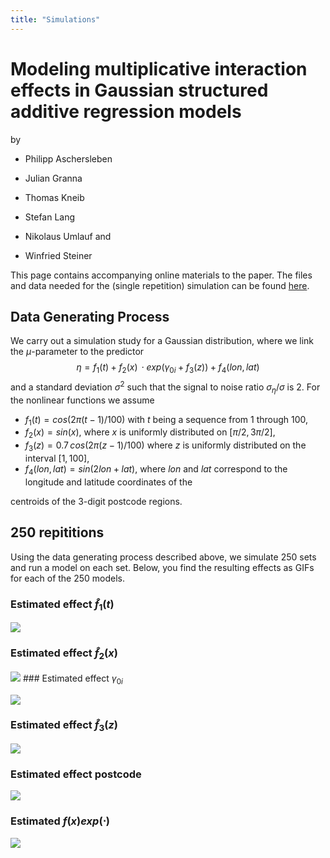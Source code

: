 ```yaml
---
title: "Simulations"
---
```


# Modeling multiplicative interaction effects in Gaussian structured additive regression models

by

-   Philipp Aschersleben

-   Julian Granna

-   Thomas Kneib

-   Stefan Lang

-   Nikolaus Umlauf and

-   Winfried Steiner

This page contains accompanying online materials to the paper. The files and data needed for the (single repetition) simulation can be found [here](https://raw.githubusercontent.com/jgranna/jgranna.github.io/main/posts/data/online_material.zip).

## Data Generating Process

We carry out a simulation study for a Gaussian distribution, where we link the $\mu$-parameter to the predictor 
$$
\eta = f_1(t) + f_2(x) \, \cdot exp\left(\gamma_{0i} + f_3(z)\right) + f_4(lon,\, lat)
$$
and a standard deviation $\sigma^2$ such that the signal to noise ratio $\sigma_{\eta}/\sigma$ is 2. For the nonlinear functions we assume

-   $f_1(t)=cos(2\pi(t-1)/100)$ with $t$ being a sequence from 1 through 100,
-   $f_2(x) = sin(x)$, where $x$ is uniformly distributed on $[\pi /2, \, 3\pi /2]$,
-   $f_3(z)=0.7 \, cos(2\pi(z-1)/100)$ where $z$ is uniformly distributed on the interval $[1,\, 100]$,
-   $f_4(lon,\, lat)=sin(2lon+lat)$, where $lon$ and $lat$ correspond to the longitude and latitude coordinates of the

centroids of the 3-digit postcode regions.

## 250 repititions

Using the data generating process described above, we simulate 250 sets and run a model on each set. Below, you find the resulting effects as GIFs for each of the 250 models.

### Estimated effect $\hat{f}_1(t)$

![](posts/_images/ftime_sr2.gif)

### Estimated effect $\hat{f}_2(x)$

![](posts/_images/fx_sr2.gif) \### Estimated effect $\gamma_{0i}$

![](posts/_images/gamma0i_sr2.gif)

### Estimated effect $\hat{f}_3(z)$

![](posts/_images/fz_sr2.gif)

### Estimated effect postcode

![](posts/_images/mrf_sr2.gif)

### Estimated $f(x)exp(\cdot)$

![](posts/_images/scaled_sr2.gif)
